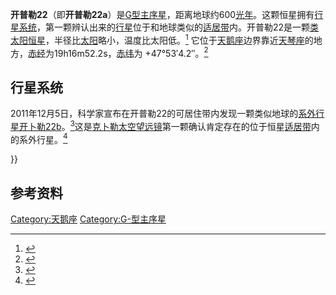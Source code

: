 {{noteTA
|zh-hans:开普勒; zh-hant:克卜勒;
}}
{{Starbox begin
| name=开普勒22<br>Kepler-22}}
{{Starbox observe
| epoch=J2000
| ra= {{RA|19|16|52.2}} 
| dec= {{DEC|+47|53|4.2}}
| constell=[[天鹅座|天鹅座]] 
| appmag_v = }}
{{Starbox character
| class = <!--Stellar class-->
| appmag_1_passband =  <!-- Passband for first apparent magnitude (e.g., H, J, K, etc.) -->
| appmag_1 = <!-- Value of first apparent magnitude  -->
| appmag_2_passband =  <!-- Passband for second apparent magnitude (e.g., H, J, K, etc.) -->
| appmag_2 =<!-- Value of second apparent magnitude  -->
| appmag_3_passband =  <!-- Passband for third apparent magnitude (e.g., H, J, K, etc.) -->
| appmag_3 = <!-- Value of third apparent magnitude  -->
| appmag_4_passband =  <!-- Passband for fourth apparent magnitude (e.g., H, J, K, etc.) -->
| appmag_4 = <!-- Value of fourth apparent magnitude  -->
| appmag_5_passband =  <!-- Passband for fifth apparent magnitude (e.g., H, J, K, etc.) -->
| appmag_5 = <!-- Value of fifth apparent magnitude  -->
| r-i = <!--R-I color-->
| v-r = <!--V-R color-->
| b-v =  <!--B-V color-->
| u-b = <!--U-B color-->
| variable = <!--Variability type-->
}}
{{Starbox astrometry
| radial_v=
| prop_mo_ra=
| prop_mo_dec=
|  gal_lat=
|  gal_lon=
| parallax=
| p_error=
| absmag_v=
}}
{{Starbox detail
| mass=0.970
| luminosity=
| temperature=5518
| radius=0.979 
| age=}}
{{Starbox catalog
| names=KOI-087}}
{{Starbox reference |
  Simbad= }}
{{Starbox end}}
'''开普勒22'''（即'''开普勒22a'''）是[[恒星光谱|G型]][[主序星|主序星]]，距离地球约600[[光年|光年]]。这颗恒星拥有[[行星系统|行星系统]]，第一颗辨认出来的[[系外行星|行星]]位于和地球类似的[[适居带|适居带]]内。开普勒22是一颗[[类太阳恒星|类太阳恒星]]，半径比[[太阳|太阳]]略小，温度比太阳低。<ref>{{cite web |work=Universe Today |title=Kepler Confirms First Planet in Habitable Zone of Sun-Like Star |date=2011-12-05 |url=http://www.universetoday.com/91564/kepler-confirms-first-planet-in-habitable-zone-of-sun-like-star/#more-91564 |access-date=2011-12-06 |archive-date=2012-09-05 |archive-url=https://www.webcitation.org/6AS9VGf61?url=http://www.universetoday.com/91564/kepler-confirms-first-planet-in-habitable-zone-of-sun-like-star/#more-91564 |dead-url=no }}</ref> 它位于[[天鹅座|天鹅座]]边界靠近[[天琴座|天琴座]]的地方，[[赤经|赤经]]为19h16m52.2s，[[赤纬|赤纬]]为	+47°53′4.2″。<ref>{{cite web |title=Kepler Discoveries |date=2011-12-05 |url=http://kepler.nasa.gov/Mission/discoveries/ |access-date=2011-12-06 |archive-date=2017-04-01 |archive-url=https://web.archive.org/web/20170401080610/https://kepler.nasa.gov/MIssion/discoveries/ |dead-url=yes }}</ref>

==行星系统==
2011年12月5日，科学家宣布在开普勒22的可居住带内发现一颗类似地球的[[系外行星|系外行星]][[开卜勒22b|开卜勒22b]]。<ref name="popsci">{{cite web | url=http://www.popsci.com/science/article/2011-12/kepler-team-confirms-first-earth-planet-habitable-zone-and-finds-1094-more-worlds | title=Kepler Team Confirms First Earth-like Planet in a Habitable Zone, And Finds 1,094 More Worlds | work=Popular Science | date=December 5, 2011 | accessdate=December 5, 2011 | author=Boyle, Rebecca | archive-date=2012-09-05 | archive-url=https://www.webcitation.org/6AS9VxREL?url=http://www.popsci.com/science/article/2011-12/kepler-team-confirms-first-earth-planet-habitable-zone-and-finds-1094-more-worlds | dead-url=no }}</ref>这是[[克卜勒太空望远镜|克卜勒太空望远镜]]第一颗确认肯定存在的位于恒星[[适居带|适居带]]内的系外行星。<ref>{{cite web |work=Space.com |title=NASA Telescope Confirms Alien Planet in Habitable Zone |date=2011-12-05 |url=http://www.space.com/13821-nasa-kepler-alien-planets-habitable-zone.html |access-date=2011-12-06 |archive-date=2017-06-05 |archive-url=https://web.archive.org/web/20170605001402/http://www.space.com/13821-nasa-kepler-alien-planets-habitable-zone.html |dead-url=no }}</ref>

{{OrbitboxPlanet begin
| table_ref = <ref name=epe>{{citation
 |first1=Jean 
 |last1=Schneider 
 |title=Star: Kepler-22 
 |work=Extrasolar Planets Encyclopaedia 
 |publisher=Paris Observatory 
 |url=http://exoplanet.eu/star.php?st=Kepler-22 
 |accessdate=2011-12-06 
 |deadurl=yes 
 |archiveurl=https://web.archive.org/web/20120119182650/http://exoplanet.eu/star.php?st=Kepler-22 
 |archivedate=2012-01-19 
}}</ref>
}}
{{OrbitboxPlanet
| exoplanet = [[克卜勒22b|b]]
| mass = < 0.11
| semimajor = 0.849 ± 0.018
| period = 289.8623 {{±|0.016|0.02}}
}}
{{Orbitbox end}}

==参考资料==
{{reflist}}

{{Sky|19|16|52.2|+|47|53|4.2}}

{{Stars of Cygnus}}

[[Category:天鹅座|Category:天鹅座]]
[[Category:G-型主序星|Category:G-型主序星]]